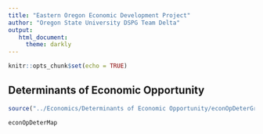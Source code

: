 ```yaml
---
title: "Eastern Oregon Economic Development Project"
author: "Oregon State University DSPG Team Delta"
output: 
   html_document: 
     theme: darkly
---
```


```r
knitr::opts_chunk$set(echo = TRUE)
```

## Determinants of Economic Opportunity

```r
source("../Economics/Determinants of Economic Opportunity/econOpDeterGraphics.R", local = knitr::knit_global())

```

```r
econOpDeterMap

```